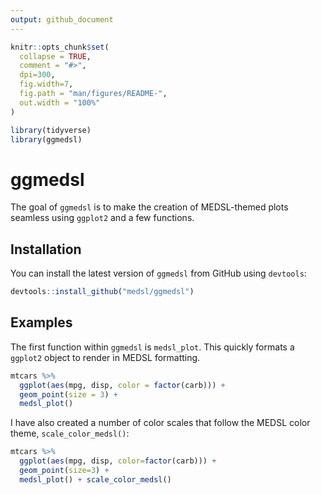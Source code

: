 ```yaml
---
output: github_document
---
```


```r
knitr::opts_chunk$set(
  collapse = TRUE,
  comment = "#>",
  dpi=300,
  fig.width=7,
  fig.path = "man/figures/README-",
  out.width = "100%"
)

library(tidyverse)
library(ggmedsl)
```
# ggmedsl

The goal of `ggmedsl` is to make the creation of MEDSL-themed plots seamless using `ggplot2` and a few functions. 

## Installation

You can install the latest version of `ggmedsl` from GitHub using `devtools`:

``` r
devtools::install_github("medsl/ggmedsl")
```

## Examples

The first function within `ggmedsl` is `medsl_plot`. This quickly formats a `ggplot2` object to render in MEDSL formatting. 

```r
mtcars %>% 
  ggplot(aes(mpg, disp, color = factor(carb))) +
  geom_point(size = 3) +
  medsl_plot()
```

I have also created a number of color scales that follow the MEDSL color theme, `scale_color_medsl()`: 

```r
mtcars %>% 
  ggplot(aes(mpg, disp, color=factor(carb))) +
  geom_point(size=3) +
  medsl_plot() + scale_color_medsl()
```

